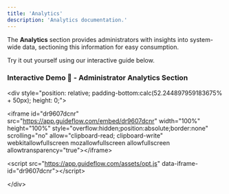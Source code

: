 ```yaml
---
title: 'Analytics'
description: 'Analytics documentation.'
---
```


The **Analytics** section provides administrators with insights into system-wide data, sectioning this information for easy consumption.&#x20;

Try it out yourself using our interactive guide below.&#x20;

### Interactive Demo 🚀 - Administrator Analytics Section



\<div style="position: relative; padding-bottom:calc(52.244897959183675% + 50px); height: 0;">

\<iframe id="dr9607dcnr" src="https://app.guideflow.com/embed/dr9607dcnr" width="100%" height="100%" style="overflow:hidden;position:absolute;border:none" scrolling="no" allow="clipboard-read; clipboard-write" webkitallowfullscreen mozallowfullscreen allowfullscreen allowtransparency="true">\</iframe>

\<script src="https://app.guideflow.com/assets/opt.js" data-iframe-id="dr9607dcnr">\</script>

\</div>